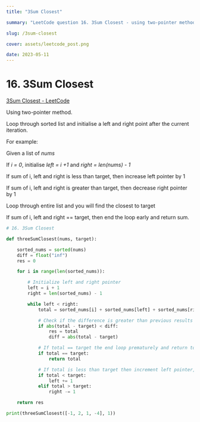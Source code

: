 ```yaml
---
title: "3Sum Closest"

summary: "LeetCode question 16. 3Sum Closest - using two-pointer method"

slug: /3sum-closest

cover: assets/leetcode_post.png

date: 2023-05-11
---
```

# 16. 3Sum Closest

[3Sum Closest - LeetCode](https://leetcode.com/problems/3sum-closest/)

Using two-pointer method. 

Loop through sorted list and initialise a left and right point after the current iteration. 

For example: 

Given a list of *nums*

If *i = 0*, initialise *left = i +1* and *right = len(nums) - 1*

If sum of i, left and right is less than target, then increase left pointer by 1

If sum of i, left and right is greater than target, then decrease right pointer by 1

Loop through entire list and you will find the closest to target

If sum of i, left and right == target, then end the loop early and return sum.

```python
# 16. 3Sum Closest

def threeSumClosest(nums, target):

    sorted_nums = sorted(nums)
    diff = float("inf")
    res = 0

    for i in range(len(sorted_nums)):

        # Initialize left and right pointer
        left = i + 1
        right = len(sorted_nums) - 1

        while left < right:
            total = sorted_nums[i] + sorted_nums[left] + sorted_nums[right]

            # Check if the difference is greater than previous results
            if abs(total - target) < diff:
                res = total
                diff = abs(total - target)

            # If total == target the end loop prematurely and return total
            if total == target:
                return total

            # If total is less than target then increment left pointer, if greater then decrement right pointer
            if total < target:
                left += 1
            elif total > target:
                right -= 1

    return res

print(threeSumClosest([-1, 2, 1, -4], 1))
```